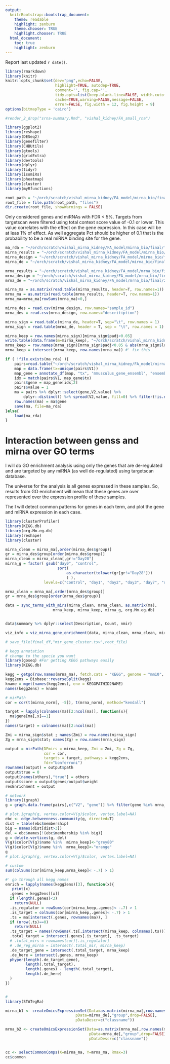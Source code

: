```yaml
---
output:
  knitrBootstrap::bootstrap_document:
    theme: readable
    highlight: zenburn
    theme.chooser: TRUE
    highlight.chooser: TRUE
  html_document:
    toc: true
    highlight: zenburn
---
```


Report last updated `r date()`.


```r
library(rmarkdown)
library(knitr)
knitr::opts_chunk$set(dev="png",echo=FALSE,
                      highlight=TRUE, autodep=TRUE,
                      comment='', fig.cap='',
                      tidy.opts=list(keep.blank.line=FALSE, width.cutoff=200),
                      cache=TRUE,warning=FALSE,message=FALSE,
                      error=FALSE, fig.width = 12, fig.height = 9)
options(bitmapType = 'cairo')
```

```r
#render_2_drop("srna-summary.Rmd", "vishal_kidney/FA_small_rna")
```

```r

library(ggplot2)
library(reshape)
library(DESeq2)
library(genefilter)
library(CHBUtils)
library(gtools)
library(gridExtra)
library(devtools)
library(dplyr)
library(tidyr)
library(isomiRs)
library(pheatmap)
library(cluster)
library(myRfunctions)

root_path = "~/orch/scratch/vishal_mirna_kidney/FA_model/mirna_bio/final"
root_file = file.path(root_path, "files")
dir.create(root_file, showWarnings = FALSE)

```

Only considered genes and miRNAs with FDR < 5%. Targets from targetscan
were filtered using total context score value of -0.1 or lower. 
This value correlates with the effect on the gene expression. 
In this case will be at leas 1% of effect. As well aggregate Pct should be 
higher of 0.1 that is the probability to be a real miRNA binding site
for the gene.

```r
ma_rda = "~/orch/scratch/vishal_mirna_kidney/FA_model/mirna_bio/final/files/ma.rda"
mirna_results = "~/orch/scratch/vishal_mirna_kidney/FA_model/mirna_bio/final/files/mirna_log_matrix.txt"
mirna_design = "~/orch/scratch/vishal_mirna_kidney/FA_model/mirna_bio/final/2016-02-08_mirna_bio/report/summary_re.csv"
mirna_de = "~/orch/scratch/vishal_mirna_kidney/FA_model/mirna_bio/final/files/mirna_de.tsv"

mrna_results = "~/orch/scratch/vishal_mirna_kidney/FA_model/mrna_bio/final/2016-02-05_mrna_bio/files/rlog_counts.tsv"
mrna_design = "~/orch/scratch/vishal_mirna_kidney/FA_model/mrna_bio/final/2016-02-05_mrna_bio/project-summary.csv"
mrna_de = "~/orch/scratch/vishal_mirna_kidney/FA_model/mrna_bio/final/2016-02-05_mrna_bio/files/fa_model_simple.tsv"

mirna_ma = as.matrix(read.table(mirna_results, header=T, row.names=1))
mrna_ma = as.matrix(read.table(mrna_results, header=T, row.names=1))
mrna_ma=mrna_ma[rowSums(mrna_ma)>0,]

mirna_des = read.csv(mirna_design, row.names="sample_id")
mrna_des = read.csv(mrna_design, row.names="descritiption")

mirna_sign = read.table(mirna_de, header=T, sep="\t", row.names = 1)
mrna_sign = read.table(mrna_de, header = T, sep = "\t", row.names = 1)

mirna_keep = row.names(mirna_sign)[mirna_sign$padj<0.05]
write.table(data.frame(m=mirna_keep), "~/orch/scratch/vishal_mirna_kidney/FA_model/mirna_bio/final/files/mirna_diff.txt",row.names=F, col.names=F, quote=F)
mrna_keep = row.names(mrna_sign)[mrna_sign$padj<0.05 & abs(mrna_sign$log2FoldChange)]
mrna_keep = intersect(mrna_keep, row.names(mrna_ma)) #' fix this

if ( !file.exists(ma_rda) ){
    pairs=read.table("~/orch/scratch/vishal_mirna_kidney/FA_model/mirna_bio/final/files/matrix.tsv") %>% filter(V3< -.1)
    map = data.frame(tx=unique(pairs$V1))
    map_gene = annotate_df(map, "tx", 'mmusculus_gene_ensembl', "ensembl_transcript_id", "ensembl_gene_id")
    idx = match(pairs$V1, map_gene$tx)
    pairs$gene = map_gene[idx,2]
    pairs$value = 1
    ma = pairs %>% dplyr::select(gene,V2,value) %>%
        dplyr::distinct() %>% spread(V2,value, fill=0) %>% filter(!is.na(gene))
    row.names(ma) = ma$gene
    save(ma, file=ma_rda)
}else{
    load(ma_rda)    
}

```


# Interaction between genss and mirna over GO terms

I will do GO enrichment analysis using only the genes that are de-regulated
and are targeted by any miRNA (as well de-regulated) using targetscan database.

The universe for the analysis is all genes expressed in these samples. So,
results from GO enrichment will mean that these genes are over represented over
the expression profile of these samples.

The I will detect common patterns for genes in each term, and plot the gene
and miRNA expression in each case.

```r
library(clusterProfiler)
library(KEGG.db)
library(org.Mm.eg.db)
library(reshape)
library(cluster)

mirna_clean = mirna_ma[,order(mirna_des$group)]
gr = mirna_des$group[order(mirna_des$group)]
mirna_clean = mirna_clean[,gr!="Day28"]
mirna_g = factor( gsub("day0", "control", 
                       sort(
                           as.character(tolower(gr[gr!="Day28"]))
                           ) ),
                 levels=c("control", "day1", "day2", "day3", "day7", "day14"))

mrna_clean = mrna_ma[,order(mrna_des$group)]
gr = mrna_des$group[order(mrna_des$group)]

data = sync_terms_with_mirs(mirna_clean, mrna_clean, as.matrix(ma), 
                     mrna_keep, mirna_keep, mirna_g, org.Mm.eg.db)


data$summary %>% dplyr::select(Description, Count, nmir)


```

```r
viz_info = viz_mirna_gene_enrichment(data, mirna_clean, mrna_clean, mirna_g, org.Mm.eg.db)

# save_file(final_df,"mir_gene_cluster.tsv",root_file)
```

```r
# kegg annotation
# change to the specie you want
library(goseq) #For getting KEGG pathways easily
library(KEGG.db)

kegg = getgo(row.names(mrna_ma), fetch.cats = "KEGG", genome = "mm10", id = "ensGene")
kegg2ens = Biobase::reverseSplit(kegg)
kname = mget(names(kegg2ens), env = KEGGPATHID2NAME)
names(kegg2ens) = kname

# mirPath
cor = cor(t(mirna_norm[, -5]), t(mrna_norm), method="kendall")

target = lapply(colnames(ma)[2:ncol(ma)], function(x){
  ma$gene[ma[,x]==1]
})
names(target) = colnames(ma)[2:ncol(ma)]

Zmi = mirna_sign$stat ; names(Zmi) = row.names(mirna_sign)
Zg = mrna_sign$stat; names(Zg) = row.names(mrna_sign)

output = mirPath(DEmirs = mirna_keep, Zmi = Zmi, Zg = Zg,
                 cor = cor,
                 targets = target, pathways = kegg2ens,
                 fdr="bonferroni")
rownames(output) = output$path
output$true = 0
output[names(others),"true"] = others
output$score = output$genes/output$weight
resEnrichment = output

# network
library(igraph)
g = graph.data.frame(pairs[,c("V2", "gene")] %>% filter(gene %in% mrna_keep), directed = F)

# plot.igraph(g, vertex.color=V(g)$color, vertex.label=NA)
ebc <- edge.betweenness.community(g, directed=T)
dist = table(ebc$membership)
big = names(dist[dist>3])
del = ebc$names[!(ebc$membership %in% big)]
g = delete.vertices(g, del)
V(g)$color[V(g)$name %in%  mirna_keep]<-"grey80"
V(g)$color[V(g)$name %in%  mrna_keep]<-"orange"
g
# plot.igraph(g, vertex.color=V(g)$color, vertex.label=NA)

# custom
sum(colSums(cor[mirna_keep,mrna_keep]< -.7) > 1)

#' go through all kegg names
enrich = lapply(names(kegg2ens)[3], function(x){
   print(x)
  .genes = kegg2ens[[x]]
  if (length(.genes)<3)
    return(NULL)
  .is_regulator = rowSums(cor[mirna_keep,.genes]< -.7) > 1
  .is_target = colSums(cor[mirna_keep,.genes]< -.7) > 1
  .ts = ma[intersect(.genes, rownames(ma)), ]
  if (nrow(.ts)==0)
    return(NULL)
  .ts_target = names(rowSums(.ts[,intersect(mirna_keep, colnames(.ts))] > 0))
  .total_target = intersect(.genes[.is_target], .ts_target)
  # .total_mirs = rownames(cor)[.is_regulator]
  # .de_reg_mirna = intersect(.total_mir, mirna_keep)
  .de_target_gene = intersect(.total_target, mrna_keep)
  .de_here = intersect(.genes, mrna_keep)
  phyper(length(.de_target_gene),
         length(.total_target),
         length(.genes) - length(.total_target),
         length(.de_here)
  )
})


#
library(STATegRa)

mirna_b1 <- createOmicsExpressionSet(Data=as.matrix(mirna_ma[,row.names(mirna_de)]),
                               pData=mirna_de[,"group",drop=FALSE],
                               pDataDescr=c("classname"))

mrna_b2 <- createOmicsExpressionSet(Data=as.matrix(mrna_ma[,row.names(mrna_de)]),
                                     pData=mrna_de[,"group",drop=FALSE],
                                     pDataDescr=c("classname"))


cc <- selectCommonComps(X=mirna_ma, Y=mrna_ma, Rmax=3)
cc$common
```

